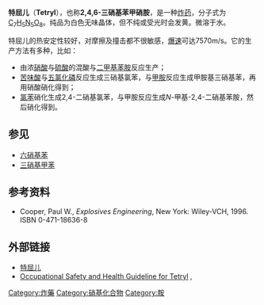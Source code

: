 {{chembox
| verifiedrevid = 470605355
| ImageFile = Tetryl.png
| ImageSize = 150px
| IUPACName = ''N''-methyl-''N'',2,4,6-tetranitroaniline
| OtherNames = 2,4,6-三硝基苯甲硝胺
| Section1 = {{Chembox Identifiers
|  ChemSpiderID_Ref = {{chemspidercite|correct|chemspider}}
|  ChemSpiderID = 9770
|  InChI = 1/C7H5N5O8/c1-8(12(19)20)7-5(10(15)16)2-4(9(13)14)3-6(7)11(17)18/h2-3H,1H3
|  InChIKey = AGUIVNYEYSCPNI-UHFFFAOYAF
|  StdInChI_Ref = {{stdinchicite|correct|chemspider}}
|  StdInChI = 1S/C7H5N5O8/c1-8(12(19)20)7-5(10(15)16)2-4(9(13)14)3-6(7)11(17)18/h2-3H,1H3
|  StdInChIKey_Ref = {{stdinchicite|correct|chemspider}}
|  StdInChIKey = AGUIVNYEYSCPNI-UHFFFAOYSA-N
|  CASNo_Ref = {{cascite|correct|CAS}}
|  CASNo = 479-45-8
|  PubChem = 10178
|  UNNumber = 0208
|  UNII_Ref = {{fdacite|correct|FDA}}
|  UNII = GJ18911991
|  SMILES = CN(c1c(cc(cc1[N+](=O)[O-])[N+](=O)[O-])[N+](=O)[O-])[N+](=O)[O-]
  }}
| Section2 = {{Chembox Properties
|  Formula = C<sub>7</sub>H<sub>5</sub>N<sub>5</sub>O<sub>8</sub>
|  MolarMass = 287.15 g/mol
|  Appearance = 黄色无味晶体
|  Density = 1.73 g/cm<sup>3</sup>
|  MeltingPtC = 129.5
|  BoilingPtC = 187
|  Boiling_note = 分解
|  Solubility = 几乎不溶
  }}
|  Section6 = {{Chembox Explosive
|  ShockSens = 敏感
|  FrictionSens = 敏感
|  ExplosiveV = 7,570 [[米每秒|m/s]]，或24,836 [[英尺每秒|f/s]]
|  REFactor = 1.25
  }}
}}
'''特屈儿'''（'''Tetryl'''），也称'''2,4,6-三硝基苯甲硝胺'''，是一种[[炸药|炸药]]，分子式为[[碳|C]]<sub>7</sub>[[氢|H]]<sub>5</sub>[[氮|N]]<sub>5</sub>[[氧|O]]<sub>8</sub>。纯品为白色无味晶体，但不纯或受光时会发黄。微溶于水。

特屈儿的热安定性较好，对摩擦及撞击都不很敏感，[[爆速|爆速]]可达7570m/s。它的生产方法有多种，比如：
* 由浓[[硝酸|硝酸]]与[[硫酸|硫酸]]的混酸与[[二甲基苯胺|二甲基苯胺]]反应生产；
* [[苦味酸|苦味酸]]与[[五氯化磷|五氯化磷]]反应生成三硝基氯苯，与[[甲胺|甲胺]]反应生成甲胺基三硝基苯，再用硝酸硝化得到；
* [[氯苯|氯苯]]硝化生成2,4-二硝基氯苯，与甲胺反应生成''N''-甲基-2,4-二硝基苯胺，然后硝化得到。

== 参见 ==
* [[六硝基苯|六硝基苯]]
* [[三硝基甲苯|三硝基甲苯]]

== 参考资料 ==
* Cooper, Paul W., ''Explosives Engineering'', New York: Wiley-VCH, 1996. ISBN 0-471-18636-8

== 外部链接 ==
* [http://www.atsdr.cdc.gov/tfacts80.html 特屈儿] {{Wayback|url=http://www.atsdr.cdc.gov/tfacts80.html |date=20191103162350 }}
* [http://www.osha.gov/SLTC/healthguidelines/tetryl/recognition.html Occupational Safety and Health Guideline for Tetryl] {{Wayback|url=http://www.osha.gov/SLTC/healthguidelines/tetryl/recognition.html |date=20090227041309 }}, {{tsl|en|Occupational Safety & Health Administration|Occupational Safety & Health Administration}}
{{Organic-compound-stub}}

[[Category:炸藥|Category:炸藥]]
[[Category:硝基化合物|Category:硝基化合物]]
[[Category:胺|Category:胺]]